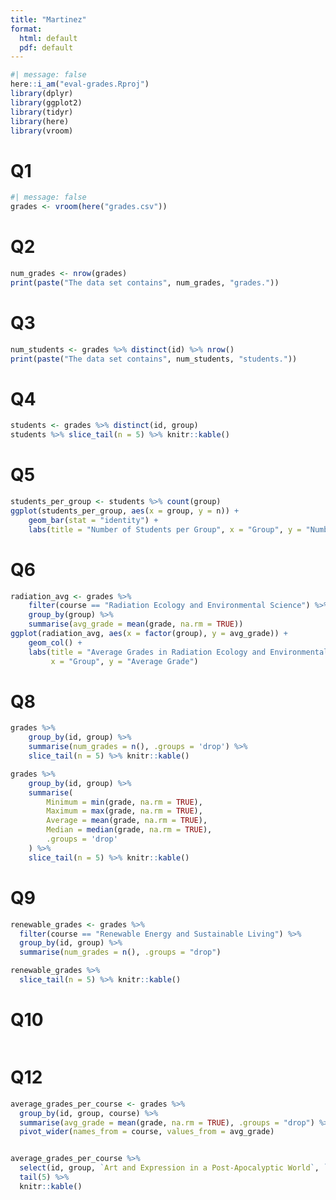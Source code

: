 ```yaml
---
title: "Martinez"
format:
  html: default
  pdf: default
---
```


```r
#| message: false
here::i_am("eval-grades.Rproj")
library(dplyr)
library(ggplot2)
library(tidyr)	
library(here)
library(vroom)
```
# Q1
```r
#| message: false
grades <- vroom(here("grades.csv"))
```

# Q2
```r
num_grades <- nrow(grades)
print(paste("The data set contains", num_grades, "grades."))
```

# Q3
```r
num_students <- grades %>% distinct(id) %>% nrow()
print(paste("The data set contains", num_students, "students."))
```

# Q4
```r
students <- grades %>% distinct(id, group)
students %>% slice_tail(n = 5) %>% knitr::kable()
```

# Q5
```r
students_per_group <- students %>% count(group)
ggplot(students_per_group, aes(x = group, y = n)) +
    geom_bar(stat = "identity") +
    labs(title = "Number of Students per Group", x = "Group", y = "Number of Students")
```


# Q6
```r
radiation_avg <- grades %>%
    filter(course == "Radiation Ecology and Environmental Science") %>%
    group_by(group) %>%
    summarise(avg_grade = mean(grade, na.rm = TRUE))
ggplot(radiation_avg, aes(x = factor(group), y = avg_grade)) +
    geom_col() +
    labs(title = "Average Grades in Radiation Ecology and Environmental Science by Group", 
         x = "Group", y = "Average Grade")
```

# Q8
```r
grades %>%
    group_by(id, group) %>%
    summarise(num_grades = n(), .groups = 'drop') %>%
    slice_tail(n = 5) %>% knitr::kable()

grades %>%
    group_by(id, group) %>%
    summarise(
        Minimum = min(grade, na.rm = TRUE),
        Maximum = max(grade, na.rm = TRUE),
        Average = mean(grade, na.rm = TRUE),
        Median = median(grade, na.rm = TRUE),
        .groups = 'drop'
    ) %>%
    slice_tail(n = 5) %>% knitr::kable()
```

# Q9
```r
renewable_grades <- grades %>%
  filter(course == "Renewable Energy and Sustainable Living") %>%
  group_by(id, group) %>%
  summarise(num_grades = n(), .groups = "drop")

renewable_grades %>%
  slice_tail(n = 5) %>% knitr::kable()
```

# Q10
```r

```

# Q12
```r
average_grades_per_course <- grades %>%
  group_by(id, group, course) %>%
  summarise(avg_grade = mean(grade, na.rm = TRUE), .groups = "drop") %>%
  pivot_wider(names_from = course, values_from = avg_grade)


average_grades_per_course %>%
  select(id, group, `Art and Expression in a Post-Apocalyptic World`, `Combat Tactics and Self-Defense`) %>%
  tail(5) %>%
  knitr::kable()
```











